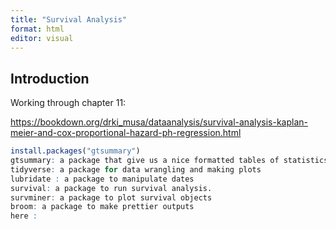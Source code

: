 ```yaml
---
title: "Survival Analysis"
format: html
editor: visual
---
```


## Introduction

Working through chapter 11:

<https://bookdown.org/drki_musa/dataanalysis/survival-analysis-kaplan-meier-and-cox-proportional-hazard-ph-regression.html>

```r
install.packages("gtsummary")
gtsummary: a package that give us a nice formatted tables of statistics
tidyverse: a package for data wrangling and making plots
lubridate : a package to manipulate dates
survival: a package to run survival analysis.
survminer: a package to plot survival objects
broom: a package to make prettier outputs
here :
```
